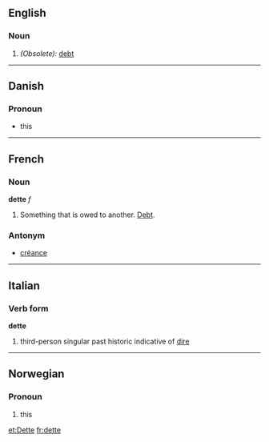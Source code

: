==English==
===Noun===
#''(Obsolete):'' [[debt]]
----
==Danish==
===Pronoun===
*this
----
==French==
===Noun===
'''dette''' ''f''

#Something that is owed to another.  [[Debt]].

===Antonym===
*[[créance]]
----
==Italian==
===Verb form===
'''dette'''

#third-person singular past historic indicative of [[dire]]
----
==Norwegian==
===Pronoun===
#this

[[et:Dette]]
[[fr:dette]]